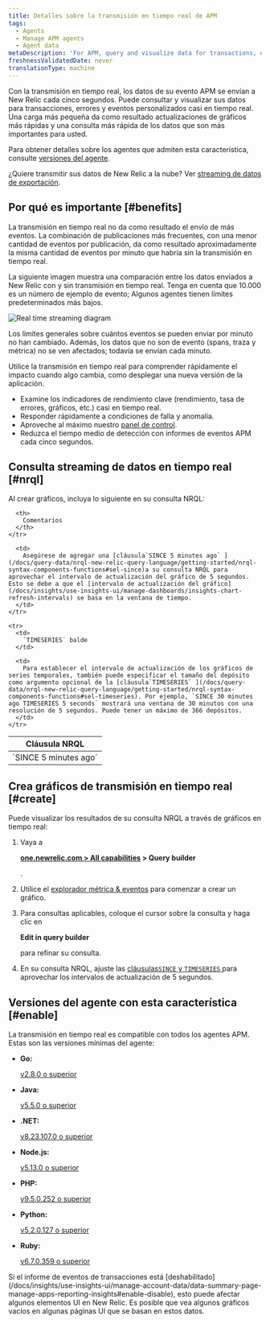 ```yaml
---
title: Detalles sobre la transmisión en tiempo real de APM
tags:
  - Agents
  - Manage APM agents
  - Agent data
metaDescription: 'For APM, query and visualize data for transactions, errors, and custom events in  near real time.'
freshnessValidatedDate: never
translationType: machine
---
```



Con la transmisión en tiempo real, los datos de su evento APM se envían a New Relic cada cinco segundos. Puede consultar y visualizar sus datos para transacciones, errores y eventos personalizados casi en tiempo real. Una carga más pequeña da como resultado actualizaciones de gráficos más rápidas y una consulta más rápida de los datos que son más importantes para usted.

Para obtener detalles sobre los agentes que admiten esta característica, consulte [versiones del agente](#enable).

¿Quiere transmitir sus datos de New Relic a la nube? Ver [streaming de datos de exportación](/docs/apis/nerdgraph/examples/nerdgraph-streaming-export).

## Por qué es importante [#benefits]

La transmisión en tiempo real no da como resultado el envío de más eventos. La combinación de publicaciones más frecuentes, con una menor cantidad de eventos por publicación, da como resultado aproximadamente la misma cantidad de eventos por minuto que habría sin la transmisión en tiempo real.

La siguiente imagen muestra una comparación entre los datos enviados a New Relic con y sin transmisión en tiempo real. Tenga en cuenta que 10.000 es un número de ejemplo de evento; Algunos agentes tienen límites predeterminados más bajos.

<img
  title="Real time streaming diagram"
  alt="Real time streaming diagram"
  src={apmRealTimeStreaming}
/>

Los límites generales sobre cuántos eventos se pueden enviar por minuto no han cambiado. Además, los datos que no son de evento (spans, traza y métrica) no se ven afectados; todavía se envían cada minuto.

Utilice la transmisión en tiempo real para comprender rápidamente el impacto cuando algo cambia, como desplegar una nueva versión de la aplicación.

* Examine los indicadores de rendimiento clave (rendimiento, tasa de errores, gráficos, etc.) casi en tiempo real.
* Responder rápidamente a condiciones de falla y anomalía.
* Aproveche al máximo nuestro [panel de control](#create).
* Reduzca el tiempo medio de detección con informes de eventos APM cada cinco segundos.

## Consulta streaming de datos en tiempo real [#nrql]

Al crear gráficos, incluya lo siguiente en su consulta NRQL:

<table>
  <thead>
    <tr>
      <th style={{ width: "250px" }}>
        Cláusula NRQL
      </th>

      <th>
        Comentarios
      </th>
    </tr>
  </thead>

  <tbody>
    <tr>
      <td>
        `SINCE 5 minutes ago`
      </td>

      <td>
        Asegúrese de agregar una [cláusula`SINCE 5 minutes ago` ](/docs/query-data/nrql-new-relic-query-language/getting-started/nrql-syntax-components-functions#sel-since)a su consulta NRQL para aprovechar el intervalo de actualización del gráfico de 5 segundos. Esto se debe a que el [intervalo de actualización del gráfico](/docs/insights/use-insights-ui/manage-dashboards/insights-chart-refresh-intervals) se basa en la ventana de tiempo.
      </td>
    </tr>

    <tr>
      <td>
        `TIMESERIES` balde
      </td>

      <td>
        Para establecer el intervalo de actualización de los gráficos de series temporales, también puede especificar el tamaño del depósito como argumento opcional de la [cláusula`TIMESERIES` ](/docs/query-data/nrql-new-relic-query-language/getting-started/nrql-syntax-components-functions#sel-timeseries). Por ejemplo, `SINCE 30 minutes ago TIMESERIES 5 seconds` mostrará una ventana de 30 minutos con una resolución de 5 segundos. Puede tener un máximo de 366 depósitos.
      </td>
    </tr>
  </tbody>
</table>

## Crea gráficos de transmisión en tiempo real [#create]

Puede visualizar los resultados de su consulta NRQL a través de gráficos en tiempo real:

1. Vaya a

   <DNT>**[one.newrelic.com > All capabilities](https://one.newrelic.com/all-capabilities) > Query builder**</DNT>

   .

2. Utilice el [explorador métrica & eventos](/docs/query-your-data/explore-query-data/browse-data/introduction-data-explorer) para comenzar a crear un gráfico.

3. Para consultas aplicables, coloque el cursor sobre la consulta y haga clic en

   <DNT>**Edit in query builder**</DNT>

   para refinar su consulta.

4. En su consulta NRQL, ajuste las [cláusulas`SINCE` y `TIMESERIES` ](#nrql)para aprovechar los intervalos de actualización de 5 segundos.

## Versiones del agente con esta característica [#enable]

La transmisión en tiempo real es compatible con todos los agentes APM. Estas son las versiones mínimas del agente:

* <DNT>**Go:**</DNT>

  [v2.8.0 o superior](/docs/release-notes/agent-release-notes/go-release-notes)

* <DNT>**Java:**</DNT>

  [v5.5.0 o superior](/docs/release-notes/agent-release-notes/java-release-notes)

* <DNT>**.NET:**</DNT>

  [v8.23.107.0 o superior](/docs/release-notes/agent-release-notes/net-release-notes)

* <DNT>**Node.js:**</DNT>

  [v5.13.0 o superior](/docs/release-notes/agent-release-notes/nodejs-release-notes)

* <DNT>**PHP:**</DNT>

  [v9.5.0.252 o superior](/docs/release-notes/agent-release-notes/php-release-notes)

* <DNT>**Python:**</DNT>

  [v5.2.0.127 o superior](/docs/release-notes/agent-release-notes/python-release-notes)

* <DNT>**Ruby:**</DNT>

  [v6.7.0.359 o superior](/docs/release-notes/agent-release-notes/ruby-release-notes)

<Callout variant="caution">
  Si el informe de eventos de transacciones está [deshabilitado](/docs/insights/use-insights-ui/manage-account-data/data-summary-page-manage-apps-reporting-insights#enable-disable), esto puede afectar algunos elementos UI en New Relic. Es posible que vea algunos gráficos vacíos en algunas páginas UI que se basan en estos datos.
</Callout>